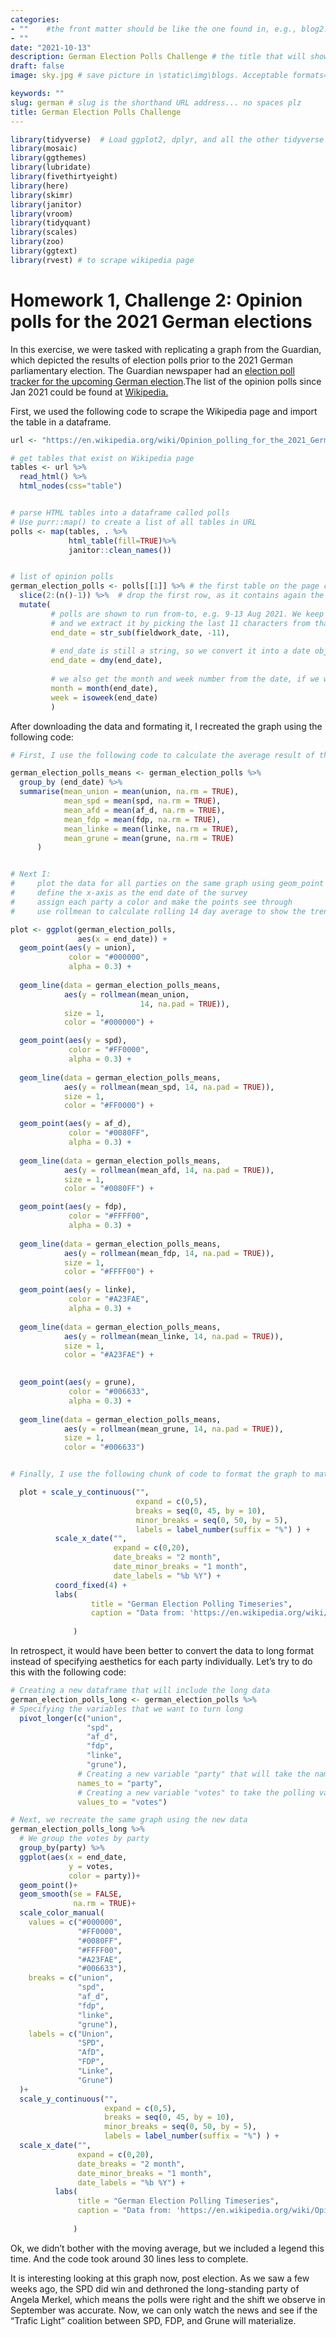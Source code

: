 ```yaml
---
categories:  
- ""    #the front matter should be like the one found in, e.g., blog2.md. It cannot be like the normal Rmd we used
- ""
date: "2021-10-13"
description: German Election Polls Challenge # the title that will show up once someone gets to this page
draft: false
image: sky.jpg # save picture in \static\img\blogs. Acceptable formats= jpg, jpeg, or png . Your iPhone pics wont work

keywords: ""
slug: german # slug is the shorthand URL address... no spaces plz
title: German Election Polls Challenge
---
```

  
  
```r
library(tidyverse)  # Load ggplot2, dplyr, and all the other tidyverse packages
library(mosaic)
library(ggthemes)
library(lubridate)
library(fivethirtyeight)
library(here)
library(skimr)
library(janitor)
library(vroom)
library(tidyquant)
library(scales)
library(zoo)
library(ggtext)
library(rvest) # to scrape wikipedia page
```

# Homework 1, Challenge 2: Opinion polls for the 2021 German elections

In this exercise, we were tasked with replicating a graph from the Guardian, which depicted the results of election polls prior to the 2021 German parliamentary election. The Guardian newspaper had an [election poll tracker for the upcoming German election](https://www.theguardian.com/world/2021/aug/20/german-election-poll-tracker-who-will-be-the-next-chancellor).The list of the opinion polls since Jan 2021 could be found at [Wikipedia.](https://en.wikipedia.org/wiki/Opinion_polling_for_the_2021_German_federal_election)

First, we used the following code to scrape the Wikipedia page and import the table in a dataframe.



```r
url <- "https://en.wikipedia.org/wiki/Opinion_polling_for_the_2021_German_federal_election"

# get tables that exist on Wikipedia page 
tables <- url %>% 
  read_html() %>% 
  html_nodes(css="table")


# parse HTML tables into a dataframe called polls 
# Use purr::map() to create a list of all tables in URL
polls <- map(tables, . %>% 
             html_table(fill=TRUE)%>% 
             janitor::clean_names())


# list of opinion polls
german_election_polls <- polls[[1]] %>% # the first table on the page contains the list of all opinions polls
  slice(2:(n()-1)) %>%  # drop the first row, as it contains again the variable names and last row that contains 2017 results
  mutate(
         # polls are shown to run from-to, e.g. 9-13 Aug 2021. We keep the last date, 13 Aug here, as the poll date
         # and we extract it by picking the last 11 characters from that field
         end_date = str_sub(fieldwork_date, -11),
         
         # end_date is still a string, so we convert it into a date object using lubridate::dmy()
         end_date = dmy(end_date),
         
         # we also get the month and week number from the date, if we want to do analysis by month- week, etc.
         month = month(end_date),
         week = isoweek(end_date)
         )
```

After downloading the data and formating it, I recreated the graph using the following code:

```r

# First, I use the following code to calculate the average result of the polls for each party by grouping the polls by their end date. The reason I do this is because there are many polls per day in some cases and I would like to crate a 14-day moving average in the following step

german_election_polls_means <- german_election_polls %>% 
  group_by (end_date) %>% 
  summarise(mean_union = mean(union, na.rm = TRUE), 
            mean_spd = mean(spd, na.rm = TRUE), 
            mean_afd = mean(af_d, na.rm = TRUE),
            mean_fdp = mean(fdp, na.rm = TRUE),
            mean_linke = mean(linke, na.rm = TRUE),
            mean_grune = mean(grune, na.rm = TRUE)
      )


# Next I: 
#     plot the data for all parties on the same graph using geom_point and name the graph "plot"
#     define the x-axis as the end date of the survey
#     assign each party a color and make the points see through
#     use rollmean to calculate rolling 14 day average to show the trend per party

plot <- ggplot(german_election_polls, 
               aes(x = end_date)) + 
  geom_point(aes(y = union), 
             color = "#000000", 
             alpha = 0.3) +
  
  geom_line(data = german_election_polls_means, 
            aes(y = rollmean(mean_union, 
                             14, na.pad = TRUE)), 
            size = 1, 
            color = "#000000") +

  geom_point(aes(y = spd), 
             color = "#FF0000", 
             alpha = 0.3) +
  
  geom_line(data = german_election_polls_means, 
            aes(y = rollmean(mean_spd, 14, na.pad = TRUE)), 
            size = 1, 
            color = "#FF0000") +

  geom_point(aes(y = af_d), 
             color = "#0080FF", 
             alpha = 0.3) +
  
  geom_line(data = german_election_polls_means, 
            aes(y = rollmean(mean_afd, 14, na.pad = TRUE)), 
            size = 1, 
            color = "#0080FF") +

  geom_point(aes(y = fdp), 
             color = "#FFFF00", 
             alpha = 0.3) +
  
  geom_line(data = german_election_polls_means, 
            aes(y = rollmean(mean_fdp, 14, na.pad = TRUE)), 
            size = 1, 
            color = "#FFFF00") +

  geom_point(aes(y = linke), 
             color = "#A23FAE", 
             alpha = 0.3) +
  
  geom_line(data = german_election_polls_means, 
            aes(y = rollmean(mean_linke, 14, na.pad = TRUE)), 
            size = 1, 
            color = "#A23FAE") +

  
  geom_point(aes(y = grune), 
             color = "#006633", 
             alpha = 0.3) +
  
  geom_line(data = german_election_polls_means, 
            aes(y = rollmean(mean_grune, 14, na.pad = TRUE)), 
            size = 1, 
            color = "#006633")


# Finally, I use the following chunk of code to format the graph to match the one from the Guardian

  plot + scale_y_continuous("", 
                            expand = c(0,5), 
                            breaks = seq(0, 45, by = 10),
                            minor_breaks = seq(0, 50, by = 5),
                            labels = label_number(suffix = "%") ) +
          scale_x_date("", 
                       expand = c(0,20), 
                       date_breaks = "2 month", 
                       date_minor_breaks = "1 month", 
                       date_labels = "%b %Y") + 
          coord_fixed(4) +
          labs(
                  title = "German Election Polling Timeseries",
                  caption = "Data from: 'https://en.wikipedia.org/wiki/Opinion_polling_for_the_2021_German_federal_election'"
      
              )


```

In retrospect, it would have been better to convert the data to long format instead of specifying aesthetics for each party individually. Let's try to do this with the following code:

```r
# Creating a new dataframe that will include the long data
german_election_polls_long <- german_election_polls %>%
# Specifying the variables that we want to turn long
  pivot_longer(c("union", 
                 "spd", 
                 "af_d", 
                 "fdp", 
                 "linke", 
                 "grune"),
               # Creating a new variable "party" that will take the names of the parties
               names_to = "party",
               # Creating a new variable "votes" to take the polling values fo each party
               values_to = "votes")

# Next, we recreate the same graph using the new data
german_election_polls_long %>%
  # We group the votes by party
  group_by(party) %>% 
  ggplot(aes(x = end_date,
             y = votes,
             color = party))+
  geom_point()+
  geom_smooth(se = FALSE,
              na.rm = TRUE)+
  scale_color_manual(
    values = c("#000000",
               "#FF0000",
               "#0080FF",
               "#FFFF00",
               "#A23FAE",
               "#006633"),
    breaks = c("union",
               "spd",
               "af_d",
               "fdp",
               "linke",
               "grune"),
    labels = c("Union",
               "SPD",
               "AfD",
               "FDP",
               "Linke",
               "Grune")
  )+
  scale_y_continuous("", 
                     expand = c(0,5), 
                     breaks = seq(0, 45, by = 10),
                     minor_breaks = seq(0, 50, by = 5),
                     labels = label_number(suffix = "%") ) +
  scale_x_date("", 
               expand = c(0,20), 
               date_breaks = "2 month", 
               date_minor_breaks = "1 month", 
               date_labels = "%b %Y") + 
          labs(
               title = "German Election Polling Timeseries",
               caption = "Data from: 'https://en.wikipedia.org/wiki/Opinion_polling_for_the_2021_German_federal_election'"
      
              )


```

Ok, we didn't bother with the moving average, but we included a legend this time. And the code took around 30 lines less to complete.
 
It is interesting looking at this graph now, post election. As we saw a few weeks ago, the SPD did win and dethroned the long-standing party of Angela Merkel, which means the polls were right and the shift we observe in September was accurate. Now, we can only watch the news and see if the "Trafic Light" coalition between SPD, FDP, and Grune will materialize. 

